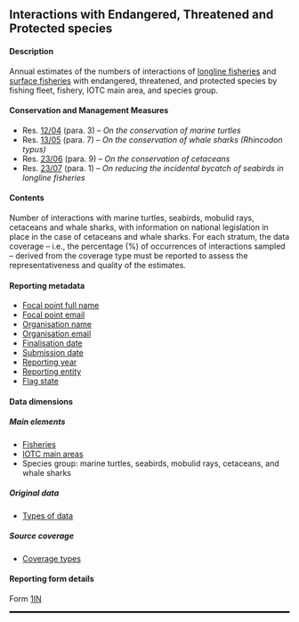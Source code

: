 ## Interactions with Endangered, Threatened and Protected species {#INdataset}

#### Description

Annual estimates of the numbers of interactions of [longline fisheries](#iotclonglinefishery) and [surface fisheries](#iotcsurfacefishery) with endangered, threatened, and protected species by fishing fleet, fishery, IOTC main area, and species group.

#### Conservation and Management Measures

- Res. [12/04](https://iotc.org/cmm/resolution-1204-conservation-marine-turtles) (para. 3) -- _On the conservation of marine turtles_
- Res. [13/05](https://iotc.org/cmm/resolution-1305-conservation-whale-sharks-rhincodon-typus) (para. 7) -- _On the conservation of whale sharks (Rhincodon typus)_
<!-- - Res. [19/03](https://iotc.org/cmm/resolution-1903-conservation-mobulid-rays-caught-association-fisheries-iotc-area-competence) -- _On the conservation of mobulid rays caught in association with fisheries in the IOTC are fo competence_ -->
- Res. [23/06](https://iotc.org/cmm/resolution-2306-conservation-cetaceans) (para. 9) -- _On the conservation of cetaceans_
- Res. [23/07](https://iotc.org/cmm/resolution-2307-reducing-incidental-bycatch-seabirds-longline-fisheries) (para. 1) -- _On reducing the incidental bycatch of seabirds in longline fisheries_

#### Contents

Number of interactions with marine turtles, seabirds, mobulid rays, cetaceans and whale sharks, with information on national legislation in place in the case of cetaceans and whale sharks. For each stratum, the data coverage -- i.e., the percentage (%) of occurrences of interactions sampled -- derived from the coverage type must be reported to assess the representativeness and quality of the estimates.

#### Reporting metadata

- [Focal point full name](#fcname)
- [Focal point email](#fcemail)
- [Organisation name](#orgname)
- [Organisation email](#orgemail)
- [Finalisation date](#findate)
- [Submission date](#subdate)
- [Reporting year](#repyear)
- [Reporting entity](#repentity)
- [Flag state](#repflagstate)

#### Data dimensions 

##### Main elements

- [Fisheries](../domain/fisheries/#fisheries)
- [IOTC main areas](../domain/admin/#IOareasMain)
- Species group: marine turtles, seabirds, mobulid rays, cetaceans, and whale sharks

##### Original data

- [Types of data](../domain/data/#types)

##### Source coverage

- [Coverage types](../domain/data/#coverageTypes)

#### Reporting form details

Form [1IN](../forms/#Form_1IN)

<hr style="border:1.5px solid black">
